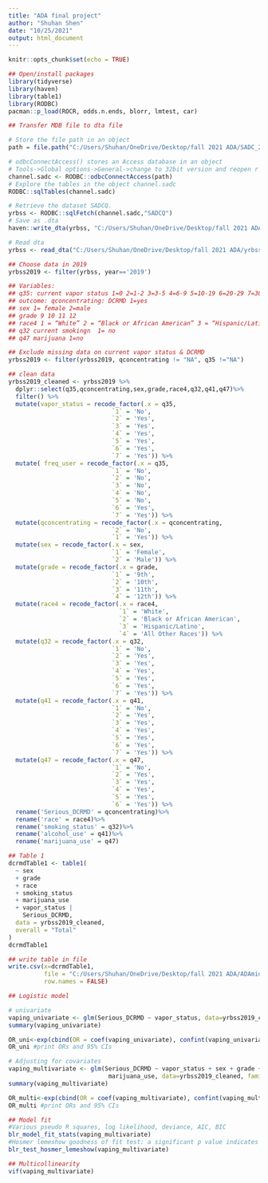 ---
title: "ADA final project"
author: "Shuhan Shen"
date: "10/25/2021"
output: html_document
---

```{r setup, include=FALSE}
knitr::opts_chunk$set(echo = TRUE)
```

```{r message=FALSE}

## Open/install packages
library(tidyverse)
library(haven)
library(table1)
library(RODBC)
pacman::p_load(ROCR, odds.n.ends, blorr, lmtest, car)
```

```{r warning=FALSE, message=FALSE}
## Transfer MDB file to dta file

# Store the file path in an object
path = file.path("C:/Users/Shuhan/OneDrive/Desktop/fall 2021 ADA/SADC_2019_National.MDB")

# odbcConnectAccess() stores an Access database in an object
# Tools->Global options->General->change to 32bit version and reopen r
channel.sadc <- RODBC::odbcConnectAccess(path)
# Explore the tables in the object channel.sadc
RODBC::sqlTables(channel.sadc)

# Retrieve the dataset SADCQ.
yrbss <- RODBC::sqlFetch(channel.sadc,"SADCQ")
# Save as .dta
haven::write_dta(yrbss, "C:/Users/Shuhan/OneDrive/Desktop/fall 2021 ADA/yrbss.dta")
```

```{r warning=FALSE}
# Read dta
yrbss <- read_dta("C:/Users/Shuhan/OneDrive/Desktop/fall 2021 ADA/yrbss.dta")
```

```{r}
## Choose data in 2019  
yrbss2019 <- filter(yrbss, year=='2019')

## Variables:
## q35: current vapor status 1=0 2=1-2 3=3-5 4=6-9 5=10-19 6=20-29 7=30
## outcome: qconcentrating: DCRMD 1=yes
## sex 1= female 2=male
## grade 9 10 11 12
## race4 1 = “White” 2 = “Black or African American” 3 = “Hispanic/Latino” 4 = “All Other Races”
## q32 current smokingn  1= no
## q47 marijuana 1=no

## Exclude missing data on current vapor status & DCRMD
yrbss2019 <- filter(yrbss2019, qconcentrating != "NA", q35 !="NA")

## clean data
yrbss2019_cleaned <- yrbss2019 %>%
  dplyr::select(q35,qconcentrating,sex,grade,race4,q32,q41,q47)%>%
  filter() %>%
  mutate(vapor_status = recode_factor(.x = q35, 
                             `1` = 'No',
                             `2` = 'Yes',
                             `3` = 'Yes',
                             `4` = 'Yes',
                             `5` = 'Yes',
                             `6` = 'Yes',
                             `7` = 'Yes')) %>%
  mutate( freq_user = recode_factor(.x = q35, 
                             `1` = 'No',
                             `2` = 'No',
                             `3` = 'No',
                             `4` = 'No',
                             `5` = 'No',
                             `6` = 'Yes',
                             `7` = 'Yes')) %>%
  mutate(qconcentrating = recode_factor(.x = qconcentrating, 
                             `2` = 'No',
                             `1` = 'Yes')) %>%
  mutate(sex = recode_factor(.x = sex, 
                             `1` = 'Female',
                             `2` = 'Male')) %>%
  mutate(grade = recode_factor(.x = grade, 
                             `1` = '9th',
                             `2` = '10th',
                             `3` = '11th',
                             `4` = '12th')) %>%
  mutate(race4 = recode_factor(.x = race4, 
                               `1` = 'White',
                               `2` = 'Black or African American',
                               `3` = 'Hispanic/Latino',
                               `4` = 'All Other Races')) %>%
  mutate(q32 = recode_factor(.x = q32, 
                             `1` = 'No',
                             `2` = 'Yes',
                             `3` = 'Yes',
                             `4` = 'Yes',
                             `5` = 'Yes',
                             `6` = 'Yes',
                             `7` = 'Yes')) %>%
  mutate(q41 = recode_factor(.x = q41, 
                             `1` = 'No',
                             `2` = 'Yes',
                             `3` = 'Yes',
                             `4` = 'Yes',
                             `5` = 'Yes',
                             `6` = 'Yes',
                             `7` = 'Yes')) %>%
  mutate(q47 = recode_factor(.x = q47, 
                             `1` = 'No',
                             `2` = 'Yes',
                             `3` = 'Yes',
                             `4` = 'Yes',
                             `5` = 'Yes',
                             `6` = 'Yes')) %>%
  rename('Serious_DCRMD' = qconcentrating)%>%
  rename('race' = race4)%>%
  rename('smoking_status' = q32)%>%
  rename('alcohol_use' = q41)%>%
  rename('marijuana_use' = q47)
```

```{r}
## Table 1
dcrmdTable1 <- table1(
  ~ sex
  + grade
  + race
  + smoking_status
  + marijuana_use
  + vapor_status |
    Serious_DCRMD,
  data = yrbss2019_cleaned,
  overall = "Total"
)
dcrmdTable1

## write table in file
write.csv(x=dcrmdTable1,
          file = "C:/Users/Shuhan/OneDrive/Desktop/fall 2021 ADA/ADAmidterm/dcrmdTable1.csv",
          row.names = FALSE)
```

```{r}
## Logistic model

# univariate
vaping_univariate <- glm(Serious_DCRMD ~ vapor_status, data=yrbss2019_cleaned, family="binomial")
summary(vaping_univariate)

OR_uni<-exp(cbind(OR = coef(vaping_univariate), confint(vaping_univariate))) #calculate ORs and 95% CIs
OR_uni #print ORs and 95% CIs

# Adjusting for covariates
vaping_multivariate <- glm(Serious_DCRMD ~ vapor_status + sex + grade + race + smoking_status + 
                            marijuana_use, data=yrbss2019_cleaned, family="binomial")
summary(vaping_multivariate)

OR_multi<-exp(cbind(OR = coef(vaping_multivariate), confint(vaping_multivariate))) #calculate ORs and 95% CIs
OR_multi #print ORs and 95% CIs
```

```{r}
## Model fit
#Various pseudo R squares, log likelihood, deviance, AIC, BIC
blr_model_fit_stats(vaping_multivariate)
#Hosmer lemeshow goodness of fit test: a significant p value indicates a bad fit
blr_test_hosmer_lemeshow(vaping_multivariate)
```

```{r}
## Multicollinearity
vif(vaping_multivariate)
```

